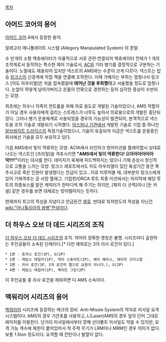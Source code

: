 [[목차]]
== 아머드 코어의 용어 ==
[[아머드 코어]] 4에서 등장한 용어.

알레고리 매니퓰레이트 시스템 (Allegory Manipulated System) 의 준말.

수 만개의 소형 액츄에이터가 자율적으로 서로 관련·연결되어 액츄에이터 전체가 1 개의 조작계로서 동작하는 특수한 제어 기술로서, [[AC]]와 기타 병기를 결정적으로 구분하는 기술이다. 노멀에도 채용되어 있지만 넥스트의 AMS와는 수준이 크게 다르다. 넥스트는 탑승 [[링크스]]의 신경계에 직접 잭을 연결해 조작한다. 이때 가해지는 부하는 엄청나서 링크스 [미도 아우리엘]은 처음 접속했을때 '''태어난 것을 후회했다'''고 서술했을 정도로 엄청나다. 눈앞이 하얗게 날아가버리고 온몸이 안팎으로 경련하는 등의 심각한 증상이 수반되는 모양.

최초에는 의수나 의족의 컨트롤을 위해 의료 용도로 개발된 기술이었으나, AMS 적합자가 아닐 경우 사용자에게 걸리는 스트레스가 너무도 높아서 의료용으로의 개발은 중단되었다. 그러나 병기 운용체계로 사용되었을 경우의 가능성이 발견되어, 본격적으로 넥스트용 조작 기술로 개발되기 시작했다. [[아스피나 기관]]에서 개발한 기술로 기업 중 하나인 [[알브레히트 드라이스]]의 독점기술이었으나, 기술이 유출되어 지금은 넥스트를 운용중인 회사에선 기술을 모두 보유하고 있다.

가끔 AMS에서 빛이 역류하는 모양. ACfA에서 라인아크 방어미션을 플레이할시 상대로 나오는 넥스트인 [프라질]을 격추시키면 '''"AMS에서 빛이 역류한다! 으아아아아아아악!!!!"'''이라는 대사를 한다. 데미지가 육체에 피드백하지는 않으나 기체 손상시 정신적으로 고통을 느끼는 모양. 링크스 레포트에서도 미도 아우리엘이 있던 육성기간 동안 폭주사고로 죽은 인원이 발생했다는 언급이 있고...이로 미루어볼 때, 대부분의 링크스에게 있어 기체격추는 곧 사망 플래그. 기업련/ORCA 루트 최종 미션에서는 마지막에 해당 루트의 최종보스를 맡은 캐릭터가 한마디씩 해 주기는 하지만, [패치 더 굿럭]이나 [돈 카넬] 같은 경우를 보면 대체로는 맞아떨어지는 듯하다.

현재까지 최고의 적성을 지녔다고 언급된건 [[셀로]]. 반대로 최저한도의 적성을 지닌건 [[wiki:"아나톨리아의 용병"전설]]이다.

== 더 하우스 오브 더 데드 시리즈의 조직 ==
[[더 하우스 오브 더 데드 시리즈]]의 조직. 
약어의 정확한 명칭은 불명. 시리즈마다 출현하는 주인공들이 소속된 단체이다.[* 다만 예외로는 3의 리사 로건이 있다.]

 * 1편 - 토마스 로건(1P), G(2P)
 * 2편 - 제임스 테일러(1P), 게리 스튜어트(2P), 해리 해리스, 에이미 크리스탈
 * 3편 - 리사 로건(1P, 1의 로건의 딸으로 요원이 아니다.), G(2P)
 * 4편 - 제임스 테일러(1P), 케이트 그린(2P)

이 주인공들 중 리사 로건을 제외하면 다 AMS 소속이다.

== 맥워리어 시리즈의 용어 ==
[[멕워리어]] 시리즈에 등장하는 메크의 장비. Anti-Missle System의 약자로 미사일 요격 시스템이다. AMS의 경우 기관포를 사용하고, L(Laser)AMS의 경우 앞의 단어 그대로 레이저를 이용한다. 단거리 미사일에서부터 깡패 선더볼트 미사일도 막을 수 있지만, 요격 가능 개수에 제한이 붙어있어서 적 주력 무기가 LRM이나 MRM인 경우 의미가 없다. 보통 1.5ton 정도이다. 요격할 때 잔탄이나 발열이 없다.
